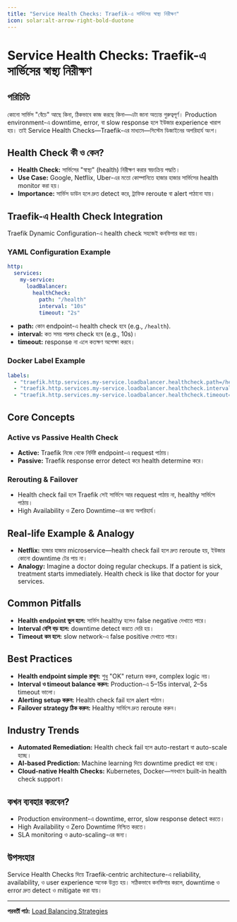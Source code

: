 ```yaml
---
title: "Service Health Checks: Traefik-এ সার্ভিসের স্বাস্থ্য নিরীক্ষণ"
icon: solar:alt-arrow-right-bold-duotone
---
```


# Service Health Checks: Traefik-এ সার্ভিসের স্বাস্থ্য নিরীক্ষণ

## পরিচিতি

কোনো সার্ভিস "বেঁচে" আছে কিনা, ঠিকভাবে কাজ করছে কিনা—এটা জানা অত্যন্ত গুরুত্বপূর্ণ। Production environment-এ downtime, error, বা slow response হলে ইউজার experience খারাপ হয়। তাই Service Health Checks—Traefik-এর মাধ্যমে—সিস্টেম ডিজাইনের অপরিহার্য অংশ।

## Health Check কী ও কেন?

- **Health Check:** সার্ভিসের "স্বাস্থ্য" (health) নিরীক্ষণ করার স্বয়ংক্রিয় পদ্ধতি।
- **Use Case:** Google, Netflix, Uber-এর মতো কোম্পানিতে হাজার হাজার সার্ভিসের health monitor করা হয়।
- **Importance:** সার্ভিস ডাউন হলে দ্রুত detect করে, ট্রাফিক reroute বা alert পাঠানো যায়।

## Traefik-এ Health Check Integration

Traefik Dynamic Configuration-এ health check সহজেই কনফিগার করা যায়।

### YAML Configuration Example

```yaml
http:
  services:
    my-service:
      loadBalancer:
        healthCheck:
          path: "/health"
          interval: "10s"
          timeout: "2s"
```

- **path:** কোন endpoint-এ health check হবে (e.g., `/health`).
- **interval:** কত সময় পরপর check হবে (e.g., 10s)।
- **timeout:** response না এলে কতক্ষণ অপেক্ষা করবে।

### Docker Label Example

```yaml
labels:
  - "traefik.http.services.my-service.loadbalancer.healthcheck.path=/health"
  - "traefik.http.services.my-service.loadbalancer.healthcheck.interval=10s"
  - "traefik.http.services.my-service.loadbalancer.healthcheck.timeout=2s"
```

## Core Concepts

### Active vs Passive Health Check
- **Active:** Traefik নিজে থেকে নির্দিষ্ট endpoint-এ request পাঠায়।
- **Passive:** Traefik response error detect করে health determine করে।

### Rerouting & Failover
- Health check fail হলে Traefik সেই সার্ভিসে আর request পাঠায় না, healthy সার্ভিসে পাঠায়।
- High Availability ও Zero Downtime-এর জন্য অপরিহার্য।

## Real-life Example & Analogy

- **Netflix:** হাজার হাজার microservice—health check fail হলে দ্রুত reroute হয়, ইউজার কোনো downtime টের পায় না।
- **Analogy:** Imagine a doctor doing regular checkups. If a patient is sick, treatment starts immediately. Health check is like that doctor for your services.

## Common Pitfalls

- **Health endpoint ভুল হলে:** সার্ভিস healthy হলেও false negative দেখাতে পারে।
- **Interval বেশি বড় হলে:** downtime detect করতে দেরি হয়।
- **Timeout কম হলে:** slow network-এ false positive দেখাতে পারে।

## Best Practices

- **Health endpoint simple রাখুন:** শুধু "OK" return করুক, complex logic নয়।
- **Interval ও timeout balance করুন:** Production-এ 5–15s interval, 2–5s timeout ভালো।
- **Alerting setup করুন:** Health check fail হলে alert পাঠান।
- **Failover strategy ঠিক করুন:** Healthy সার্ভিসে দ্রুত reroute করুন।

## Industry Trends

- **Automated Remediation:** Health check fail হলে auto-restart বা auto-scale হচ্ছে।
- **AI-based Prediction:** Machine learning দিয়ে downtime predict করা হচ্ছে।
- **Cloud-native Health Checks:** Kubernetes, Docker—সবখানে built-in health check support।

## কখন ব্যবহার করবেন?

- Production environment-এ downtime, error, slow response detect করতে।
- High Availability ও Zero Downtime নিশ্চিত করতে।
- SLA monitoring ও auto-scaling-এর জন্য।

## উপসংহার

Service Health Checks দিয়ে Traefik-centric architecture-এ reliability, availability, ও user experience অনেক উন্নত হয়। সঠিকভাবে কনফিগার করলে, downtime ও error দ্রুত detect ও mitigate করা যায়।

---

**পরবর্তী পাঠ:** [Load Balancing Strategies](/traefik/load-balancing)
